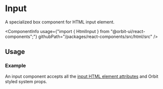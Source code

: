 
<Meta
    title="Html elements/Input"
    id="html-input"
/>

# Input

<Tagline>A specialized <Link href="?path=/docs/box--default-story">box</Link> component for HTML input element.</Tagline>

<ComponentInfo
    usage={"import { HtmlInput } from \"@orbit-ui/react-components\";"}
    githubPath="/packages/react-components/src/html/src"
/>

## Usage

### Example

An input component accepts all the [input HTML element attributes](https://developer.mozilla.org/en-US/docs/Web/HTML/Element/input) and Orbit styled system props.

<Preview>
    <Story name="example">
        <HtmlInput type="text" border="cloud-10" />
    </Story>
</Preview>

